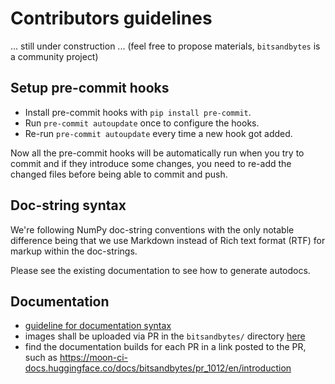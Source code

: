 # Contributors guidelines
... still under construction ... (feel free to propose materials, `bitsandbytes` is a community project)

## Setup pre-commit hooks
- Install pre-commit hooks with `pip install pre-commit`.
- Run `pre-commit autoupdate` once to configure the hooks.
- Re-run `pre-commit autoupdate` every time a new hook got added.

Now all the pre-commit hooks will be automatically run when you try to commit and if they introduce some changes, you need to re-add the changed files before being able to commit and push.

## Doc-string syntax

We're following NumPy doc-string conventions with the only notable difference being that we use Markdown instead of Rich text format (RTF) for markup within the doc-strings.

Please see the existing documentation to see how to generate autodocs.

## Documentation
- [guideline for documentation syntax](https://github.com/huggingface/doc-builder#readme)
- images shall be uploaded via PR in the `bitsandbytes/` directory [here](https://huggingface.co/datasets/huggingface/documentation-images)
- find the documentation builds for each PR in a link posted to the PR, such as https://moon-ci-docs.huggingface.co/docs/bitsandbytes/pr_1012/en/introduction
